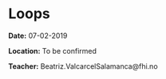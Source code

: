 # Loops

**Date:** 07-02-2019  

**Location:** To be confirmed  

**Teacher:** Beatriz.ValcarcelSalamanca@fhi.no